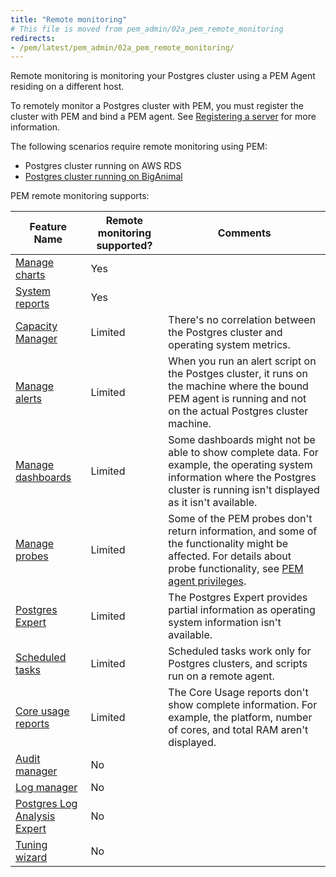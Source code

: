 ```yaml
---
title: "Remote monitoring"
# This file is moved from pem_admin/02a_pem_remote_monitoring
redirects:
- /pem/latest/pem_admin/02a_pem_remote_monitoring/
---
```


Remote monitoring is monitoring your Postgres cluster using a PEM Agent residing on a different host.

To remotely monitor a Postgres cluster with PEM, you must register the cluster with PEM and bind a PEM agent. See [Registering a server](../registering_database_server) for more information.

The following scenarios require remote monitoring using PEM:

-   Postgres cluster running on AWS RDS
-   [Postgres cluster running on BigAnimal](/edb-postgres-ai/cloud-service/using_cluster/monitoring_and_logging/)

PEM remote monitoring supports:

| Feature Name                                                                         | Remote monitoring supported? | Comments                                                                                                                                                                                                      |
| ------------------------------------------------------------------------------------ | ---------------------------- | ------------------------------------------------------------------------------------------------------------------------------------------------------------------------------------------------------------- |
| [Manage charts](charts/)                                                             | Yes                          |                                                                                                                                                                                                               |
| [System reports](../reports/#system-configuration-report)                            | Yes                          |                                                                                                                                                                                                               |
| [Capacity Manager](capacity_manager/)                                                | Limited                      | There's no correlation between the Postgres cluster and operating system metrics.                                                                                                                             |
| [Manage alerts](alerts/)                                                             | Limited                      | When you run an alert script on the Postges cluster, it runs on the machine where the bound PEM agent is running and not on the actual Postgres cluster machine.                                              |
| [Manage dashboards](dashboards/)                                                     | Limited                      | Some dashboards might not be able to show complete data. For example, the operating system information where the Postgres cluster is running isn't displayed as it isn't available.                           |
| [Manage probes](probes/)                                                             | Limited                      | Some of the PEM probes don't return information, and some of the functionality might be affected. For details about probe functionality, see [PEM agent privileges](../managing_pem_agent/#agent-privileges). |
| [Postgres Expert](../tuning_performance/postgres_expert/)                            | Limited                      | The Postgres Expert provides partial information as operating system information isn't available.                                                                                                             |
| [Scheduled tasks](../pem_online_help/04_toc_pem_features/15_pem_scheduled_task_tab/) | Limited                      | Scheduled tasks work only for Postgres clusters, and scripts run on a remote agent.                                                                                                                           |
| [Core usage reports](../reports/#core-usage-report)                                  | Limited                      | The Core Usage reports don't show complete information. For example, the platform, number of cores, and total RAM aren't displayed.                                                                           |
| [Audit manager](audit_manager/)                                                      | No                           |                                                                                                                                                                                                               |
| [Log manager](log_manager/)                                                          | No                           |                                                                                                                                                                                                               |
| [Postgres Log Analysis Expert](log_manager/#postgres-log-analysis-expert)            | No                           |                                                                                                                                                                                                               |
| [Tuning wizard](../tuning_performance/tuning_wizard/)                                | No                           |                                                                                                                                                                                                               |
